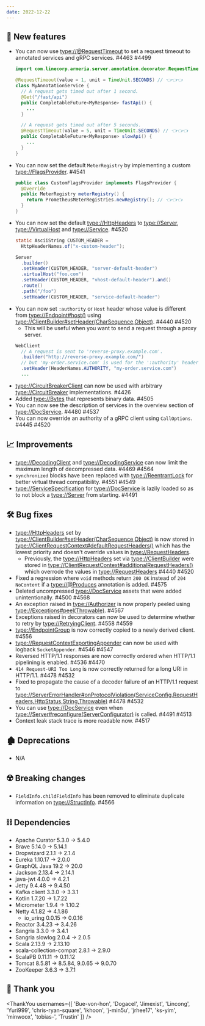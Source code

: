 ```yaml
---
date: 2022-12-22
---
```


## 🌟 New features

- You can now use <type://@RequestTimeout> to set a request timeout to annotated services and
  gRPC services. #4463 #4499
  ```java
  import com.linecorp.armeria.server.annotation.decorator.RequestTimeout;
  
  @RequestTimeout(value = 1, unit = TimeUnit.SECONDS) // 👈👈👈
  class MyAnnotationService {
    // A request gets timed out after 1 second.
    @Get("/fast/api")
    public CompletableFuture<MyResponse> fastApi() {
      ...
    }

    // A request gets timed out after 5 seconds.
    @RequestTimeout(value = 5, unit = TimeUnit.SECONDS) // 👈👈👈
    public CompletableFuture<MyResponse> slowApi() {
      ...
    }
  }
  ```
- You can now set the default `MeterRegistry` by implementing a custom <type://FlagsProvider>. #4541
  ```java
  public class CustomFlagsProvider implements FlagsProvider {
    @Override
    public MeterRegistry meterRegistry() {
      return PrometheusMeterRegistries.newRegistry(); // 👈👈👈
    }
  }
  ```
- You can now set the default <type://HttpHeaders> to <type://Server>, <type://VirtualHost> and
  <type://Service>. #4520
  ```java
  static AsciiString CUSTOM_HEADER =
    HttpHeaderNames.of("x-custom-header");

  Server
    .builder()
    .setHeader(CUSTOM_HEADER, "server-default-header")
    .virtualHost("foo.com")
    .setHeader(CUSTOM_HEADER, "vhost-default-header").and()
    .route()
    .path("/foo")
    .setHeader(CUSTOM_HEADER, "service-default-header")
  ```
- You can now set `:authority` or `Host` header whose value is different from <type://Endpoint#host()> using
  <type://ClientBuilder#setHeader(CharSequence,Object)>. #4440 #4520
  - This will be useful when you want to send a request through a proxy server.
  ```java 
  WebClient
    // A request is sent to 'reverse-proxy.example.com'.
    .builder("http://reverse-proxy.example.com/")
    // but 'my-order.service.com' is used for the ':authority' header.
    .setHeader(HeaderNames.AUTHORITY, "my-order.service.com")
    ...
  ```
- <type://CircuitBreakerClient> can now be used with arbitrary <type://CircuitBreaker> implementations. #4426
- Added <type://Bytes> that represents binary data. #4505
- You can now see the description of services in the overview section of <type://DocService>. #4480 #4537
- You can now override an authority of a gRPC client using `CallOptions`. #4445 #4520

## 📈 Improvements

- <type://DecodingClient> and <type://DecodingService> can now limit the maximum length of decompressed
  data. #4469 #4564
- `synchronized` blocks have been replaced with <type://ReentrantLock> for better virtual thread 
  compatibility. #4551 #4549
- <type://ServiceSpecification> for <type://DocService> is lazily loaded so as to not block a <type://Server>
  from starting. #4491

## 🛠️ Bug fixes

- <type://HttpHeaders> set by <type://ClientBuilder#setHeader(CharSequence,Object)> is now stored in
  <type://ClientRequestContext#defaultRequestHeaders()> which has the lowest priority and doesn't override
  values in <type://RequestHeaders>.
  - Previously, the <type://HttpHeaders> set via <type://ClientBuilder> were stored in
    <type://ClientRequestContext#additionalRequestHeaders()> which overrode the values in
    <type://RequestHeaders> #4440 #4520
- Fixed a regression where `void` methods return `200 OK` instead of `204 NoContent` if a <type://@Produces>
  annotation is added. #4575
- Deleted uncompressed <type://DocService> assets that were added unintentionally. #4500 #4568
- An exception raised in <type://Authorizer> is now properly peeled using
  <type://Exceptions#peel(Throwable)>. #4567
- Exceptions raised in decorators can now be used to determine whether to retry by <type://RetryingClient>. #4558 #4559
- <type://EndpointGroup> is now correctly copied to a newly derived client. #4556
- <type://RequestContextExportingAppender> can now be used with logback `SocketAppender`. #4546 #4547
- Reversed HTTP/1.1 responses are now correctly ordered when HTTP/1.1 pipelining is enabled. #4536 #4470
- `414 Request-URI Too Long` is now correctly returned for a long URI in HTTP/1.1. #4478 #4532
- Fixed to propagate the cause of a decoder failure of an HTTP/1.1 request to
  <type://ServerErrorHandler#onProtocolViolation(ServiceConfig,RequestHeaders,HttpStatus,String,Throwable)> #4478 #4532
- You can use <type://DocService> even when <type://Server#reconfigure(ServerConfigurator)> is called. #4491 #4513
- Context leak stack trace is more readable now. #4517

## 🏚️ Deprecations

- N/A

## ☢️ Breaking changes

- `FieldInfo.childFieldInfo` has been removed to eliminate duplicate information on <type://StructInfo>. #4566

## ⛓ Dependencies

- Apache Curator 5.3.0 → 5.4.0
- Brave 5.14.0 → 5.14.1
- Dropwizard 2.1.1 → 2.1.4
- Eureka 1.10.17 → 2.0.0
- GraphQL Java 19.2 → 20.0
- Jackson 2.13.4 → 2.14.1
- java-jwt 4.0.0 → 4.2.1
- Jetty 9.4.48 → 9.4.50
- Kafka client 3.3.0 → 3.3.1
- Kotlin 1.7.20 → 1.7.22
- Micrometer 1.9.4 → 1.10.2
- Netty 4.1.82 → 4.1.86
  - io_uring 0.0.15 → 0.0.16
- Reactor 3.4.23 → 3.4.26
- Sangria 3.3.0 → 3.4.1
- Sangria slowlog 2.0.4 → 2.0.5
- Scala 2.13.9 → 2.13.10
- scala-collection-compat 2.8.1 → 2.9.0
- ScalaPB 0.11.11 → 0.11.12
- Tomcat 8.5.81 → 8.5.84, 9.0.65 → 9.0.70
- ZooKeeper 3.6.3 → 3.7.1

## 🙇 Thank you

<ThankYou usernames={[
  'Bue-von-hon',
  'Dogacel',
  'Jimexist',
  'Lincong',
  'Yuri999',
  'chris-ryan-square',
  'ikhoon',
  'j-min5u',
  'jrhee17',
  'ks-yim',
  'minwoox',
  'tobias-',
  'Trustin'
]} />
